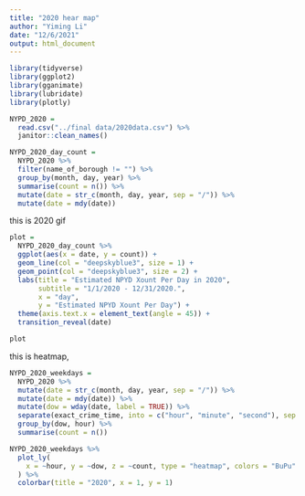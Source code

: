 ```yaml
---
title: "2020 hear map"
author: "Yiming Li"
date: "12/6/2021"
output: html_document
---
```


```r
library(tidyverse)
library(ggplot2)
library(gganimate)
library(lubridate)
library(plotly)
```


```r
NYPD_2020 = 
  read.csv("../final data/2020data.csv") %>% 
  janitor::clean_names() 
```

```r
NYPD_2020_day_count = 
  NYPD_2020 %>% 
  filter(name_of_borough != "") %>%  
  group_by(month, day, year) %>% 
  summarise(count = n()) %>% 
  mutate(date = str_c(month, day, year, sep = "/")) %>% 
  mutate(date = mdy(date)) 
```

this is 2020 gif
```r
plot = 
  NYPD_2020_day_count %>% 
  ggplot(aes(x = date, y = count)) +
  geom_line(col = "deepskyblue3", size = 1) + 
  geom_point(col = "deepskyblue3", size = 2) + 
  labs(title = "Estimated NPYD Xount Per Day in 2020",
       subtitle = "1/1/2020 - 12/31/2020.",
       x = "day", 
       y = "Estimated NPYD Xount Per Day") +
  theme(axis.text.x = element_text(angle = 45)) +
  transition_reveal(date) 

plot
```

this is heatmap,

```r
NYPD_2020_weekdays = 
  NYPD_2020 %>% 
  mutate(date = str_c(month, day, year, sep = "/")) %>% 
  mutate(date = mdy(date)) %>% 
  mutate(dow = wday(date, label = TRUE)) %>% 
  separate(exact_crime_time, into = c("hour", "minute", "second"), sep = ":") %>% 
  group_by(dow, hour) %>% 
  summarise(count = n())
```

```r
NYPD_2020_weekdays %>%
  plot_ly(
    x = ~hour, y = ~dow, z = ~count, type = "heatmap", colors = "BuPu"
  ) %>%
  colorbar(title = "2020", x = 1, y = 1) 
```

